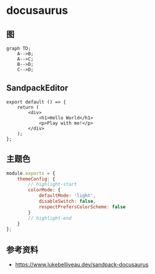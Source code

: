 
# docusaurus

## 图

```mermaid
graph TD;
    A-->B;
    A-->C;
    B-->D;
    C-->D;
```

## SandpackEditor

<SandpackEditor>

```tsx
export default () => {
    return (
        <div>
            <h1>Hello World</h1>
            <p>Play with me!</p>
        </div>
    );
};
```

</SandpackEditor>

## 主题色

```js title="docusaurus.config.js"
module.exports = {
    themeConfig: {
        // highlight-start
        colorMode: {
            defaultMode: 'light',
            disableSwitch: false,
            respectPrefersColorScheme: false
        }
        // highlight-end
    }
};
```

## 参考资料

-   https://www.lukebelliveau.dev/sandpack-docusaurus

